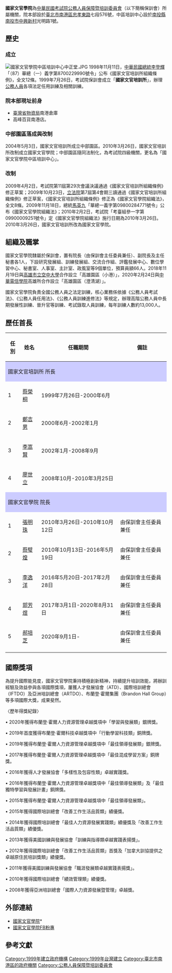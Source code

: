 {{中華民國政府部門基礎資訊
|部門名稱       = 國家文官學院
|外文名稱       = National Academy of Civil Service
|外文語言       = 英語
|部門標誌       = ROC National Academy of Civil Service Logo.png
|代表圖像       = ROC-NACS 20130929.jpg
|代表圖像名稱   = 國家文官學院院本部
|所屬國家       = {{ROC}}
|首長職銜       = 院長
|首長姓名       = [[郝培芝|郝培芝]]
|副首長職銜     = 副院長
|副首長姓名     = [[許秀春|許秀春]]
|副首長姓名二   = 
|副首長姓名三   = 
|副首長職銜二   = 
|副首長二姓名   = 
|副首長二姓名二 = 
|副首長二姓名三 = 
|秘書長職銜     = 主任秘書
|秘書長姓名     = [[趙璟瑄|趙璟瑄]]
|副秘書長職銜   = 
|副秘書長姓名   = 
|副秘書長姓名二 = 
|副秘書長姓名三 = 
|任命者姓名     = 
|成立日期       = 1999年7月26日
|解散日期       = 
|所屬部門       = [[公務人員保障暨培訓委員會|公務人員保障暨培訓委員會]]
|組織編制       = 
|授權法源       = [[s:考試院組織法|考試院組織法]]、[[s:國家文官學院組織法|國家文官學院組織法]]
|員額任期       = 
|員額           = 
|年度預算額     = 
|地址           = [[臺北市|臺北市]][[南港區|南港區]][[忠孝東路|忠孝東路]]七段576號
|網站           = http://www.nacs.gov.tw
|備註           = 
}}

'''國家文官學院'''為[[中華民國考試院|中華民國考試院]][[公務人員保障暨培訓委員會|公務人員保障暨培訓委員會]]（以下簡稱保訓會）所屬機關，院本部設於[[臺北市|臺北市]][[南港區|南港區]][[忠孝東路|忠孝東路]]七段576號，中區培訓中心設於[[南投縣|南投縣]][[南投市|南投市]][[中興新村|中興新村]]光明路1號。

==歷史==
===成立===
[[File:國家文官學院中區培訓中心中正堂.JPG|thumb]]
1998年11月11日，[[中華民國總統|中華民國總統]][[李登輝|李登輝]]「（87）華總（一）義字第8700229990號令」公布《國家文官培訓所組織條例》，全文12條。1999年7月26日，考試院保訓會成立「'''國家文官培訓所'''」，辦理[[公務人員|公務人員]]各項法定任用訓練及相關訓練。
===院本部現址前身===
*[[臺灣省物資局|臺灣省物資局]]南港倉庫
*高峰百貨南港店。

===中部園區落成與改制===
2004年5月3日，國家文官培訓所成立中部園區。2010年3月26日，國家文官培訓所改制成立國家文官學院；中部園區隨同法制化，為考試院四級機關，更名為「國家文官學院中區培訓中心」。

===改制===
2009年4月2日，考試院第11屆第29次會議決議通過《國家文官培訓所組織條例》修正草案；2009年10月23日，[[立法院|立法院]]第7屆第4會期三讀通過《國家文官培訓所組織條例》修正草案，《國家文官培訓所組織條例》修正為《國家文官學院組織法》，全文8條。2009年11月18日，總統[[馬英九|馬英九]]「華總一義字第09800284771號令」公布《國家文官學院組織法》；2010年2月2日，考試院「考臺組參一字第09900009251號令」定《國家文官學院組織法》施行日期為2010年3月26日。2010年3月26日，國家文官培訓所改為國家文官學院。

==組織及職掌==
國家文官學院隸屬於保訓會，置有院長（由保訓會主任委員兼任）、副院長及主任秘書各1人，下設研究發展組、訓練發展組、交流合作組、評鑑發展中心、數位學習中心、秘書室、人事室、主計室、政風室等9個單位，預算員額66人。2018年11月19日與[[高雄市立空中大學|高雄市立空中大學]]合作設立「高雄園區（小港）」，2020年2月24日與[[中華電信學院|中華電信學院]]高雄所合作設立「高雄園區（澄清湖）」。

國家文官學院負責全國公務人員之法定訓練，核心業務係依據《公務人員考試法》、《公務人員任用法》、《公務人員訓練進修法》等規定，辦理高階公務人員中長期發展性訓練、晉升官等訓練、考試錄取人員訓練，每年訓練人數約13,000人。

==歷任首長==
{| class="wikitable"
|-
! 任別 !! 姓名 !! 任職期間 !! 備註
|-
!colspan="4" style="background: #ccf;"|國家文官培訓所 所長
|-
| 1 || [[蔡榮桐|蔡榮桐]] || 1999年7月26日-2000年6月 || 
|-
| 2 || [[鄭吉男|鄭吉男]] || 2000年6月-2002年1月 || 
|-
| 3 || [[李嵩賢|李嵩賢]] || 2002年1月-2008年9月 || 
|-
| 4 || [[廖世立|廖世立]] || 2008年10月-2010年3月25日 || 
|-
!colspan="4" style="background: #ccf;"|國家文官學院 院長
|-
| 1 || [[張明珠（台灣）|張明珠]] || 2010年3月26日-2010年10月12日 || 由保訓會主任委員兼任
|-
| 2 || [[蔡璧煌|蔡璧煌]] || 2010年10月13日-2016年5月19日 || 由保訓會主任委員兼任
|-
| 3 || [[李逸洋|李逸洋]] || 2016年5月20日-2017年2月28日 || 由保訓會主任委員兼任
|-
| 4 || [[郭芳煜|郭芳煜]] || 2017年3月1日-2020年8月31日 || 由保訓會主任委員兼任
|-
| 5 || [[郝培芝|郝培芝]] || 2020年9月1日- || 由保訓會主任委員兼任
|-

|}

==國際獎項==
為提升國際能見度，國家文官學院秉持積極創新精神，持續提升培訓效能，將辦訓經驗及效益參與各項國際獎項，屢獲人才發展協會（ATD）、國際培訓總會（IFTDO）及亞洲培訓總會（ARTDO）、布蘭登‧霍爾集團（Brandon Hall Group）等多項國際大獎，成果斐然。

〈歷年得獎紀錄〉

•	2020年獲得布蘭登‧霍爾人力資源管理卓越獎項中「學習與發展類」銀牌獎。

•	2019年首度獲得布蘭登‧霍爾科技卓越獎項中「行動學習科技類」銅牌獎。

•	2019年獲得布蘭登‧霍爾人力資源管理卓越獎項中「最佳領導發展類」銀牌獎。

•	2017年獲得布蘭登‧霍爾人力資源管理卓越獎項中「最佳混成學習方案」銅牌獎。

•	2016年獲得人才發展協會「多樣性及包容性類」卓越實踐獎。

•	2016年獲得布蘭登‧霍爾人力資源管理卓越獎項中「最佳領導發展類」及「最佳獨特學習與發展計畫」銅牌獎。

•	2015年獲得布蘭登‧霍爾人力資源管理卓越獎項中「最佳領導發展類」。

•	2015年獲得國際培訓總會「改善工作生活品質類」績優獎。

•	2014年獲得國際培訓總會「最佳人力資源發展實踐類」績優獎及「改善工作生活品質類」績優獎。

•	2013年獲得美國訓練與發展協會「訓練與指導類卓越實踐表揚獎」。

•	2012年獲得國際培訓總會「改善工作生活品質類」首獎及「加拿大訓協提供之卓越原住民培訓獎類」績優獎。

•	2011年獲得美國訓練與發展協會「職涯發展類卓越實踐表揚獎」。

•	2010年獲得國際培訓總會「績效管理類」績優獎。

•	2008年獲得亞洲培訓總會「國際人力資源發展暨管理」卓越獎。

==外部連結==
*[http://www.nacs.gov.tw 國家文官學院]*{{Wayback|url=http://www.nacs.gov.tw/ |date=20190128225829 }}
*[https://www.facebook.com/nacs.gov.tw/ 國家文官學院FB粉專] {{Wayback|url=https://www.facebook.com/nacs.gov.tw/ |date=20201109223619 }}

==參考文獻==
{{Wikisourceshas|國家文官培訓所組織條例|國家文官學院組織法}}
{{reflist}}

[[Category:1999年建立政府機構|Category:1999年建立政府機構]]
[[Category:1999年台灣建立|Category:1999年台灣建立]]
[[Category:臺北市南港區的政府機關|Category:臺北市南港區的政府機關]]
[[Category:公務人員保障暨培訓委員會|Category:公務人員保障暨培訓委員會]]